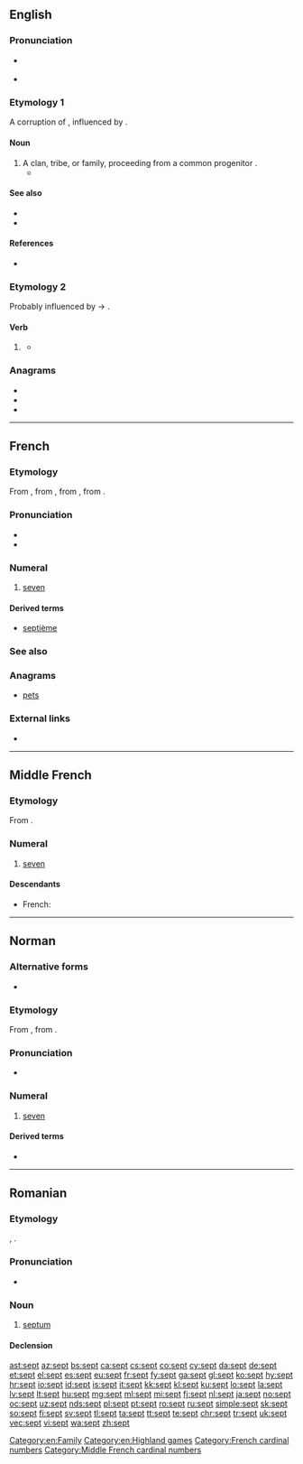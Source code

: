 ==English==

===Pronunciation===
* {{a|UK|US}} {{IPA|/sɛpt/|lang=en}}
* {{rhymes|ɛpt|lang=en}}

===Etymology 1===
A corruption of {{m|en|sect}}, influenced by {{etyl|la|en}} {{m|la|saeptum||fence, enclosure}}.

====Noun====
{{en-noun}}

# A clan, tribe, or family, proceeding from a common progenitor {{qualifier|used especially of the ancient clans in Ireland}}.
#* {{quote-book|year=1842|author=[[w:Samuel Lover|Samuel Lover]]
|title=Handy Andy
|volume=2|url=http://www.wattpad.com/11183-handy-andy-volume-2-a-tale-of-irish-life?p=72#.UccumtiIpdg
|passage=The chief, struck by the illustration, asked at once to be baptized, and all his '''sept''' followed his example.}}

====See also====
* {{pedialite}}
* {{Wikisource1911Enc Citation|Sept}}

====References====
* {{R:Webster 1913}}

===Etymology 2===
Probably influenced by {{m|en|weep}} → {{m|en|wept}}.

====Verb====
{{head|en|verb form}}

# {{lb|en|nonstandard|rare}} {{en-past of|seep}}
#* {{seeCites}}

===Anagrams===
* {{l|en|pest}}
* {{l|en|pets}}
* {{l|en|step}}

[[Category:en:Family]]
[[Category:en:Highland games]]

----

==French==

===Etymology===
From {{inh|fr|frm|sept}}, from {{inh|fr|fro|set}}, from {{inh|fr|la|septem||seven}}, from {{inh|fr|ine-pro|*septḿ̥}}.

===Pronunciation===
* {{audio|Fr-sept.ogg|audio|lang=fr}}
* {{IPA|lang=fr|/sɛt/}}

===Numeral===
{{cardinalbox|fr|6|7|8|six|huit|ord=septième|wplink=Sept}}
{{head|fr|numeral}}

# [[seven]]

====Derived terms====
* [[septième]]

===See also===
{{table:playing cards/fr}}

===Anagrams===
* [[pets#French|pets]]

===External links===
* {{R:TLFi}}

[[Category:French cardinal numbers]]

----

==Middle French==

===Etymology===
From {{inh|frm|fro|set}}.

===Numeral===
{{head|frm|numeral|invariable}}

# [[seven]]

====Descendants====
* French: {{l|fr|sept}}
[[Category:Middle French cardinal numbers]]

----

==Norman==
{{cardinalbox|nrf|6|7|8|six|huit}}

===Alternative forms===
* {{l|nrf|saept}} {{qualifier|Guernsey}}

===Etymology===
From {{inh|nrf|la|septem}}, from {{inh|nrf|ine-pro|*septḿ̥}}.

===Pronunciation===
* {{audio|Jer-sept.ogg|Audio (Jersey)|lang=nrf}}

===Numeral===
{{head|nrf|numeral|cat2=cardinal numbers}}

# {{lb|nrf|Jersey}} [[seven]]

====Derived terms====
* {{l|nrf|dgiêx-sept||seventeen}}

----

==Romanian==

===Etymology===
{{bor|ro|fr|septum}}, {{bor|ro|la|saeptum}}.

===Pronunciation===
* {{IPA|[sept]|lang=ro}}

===Noun===
{{ro-noun|n|septuri}}

# {{label|ro|anatomy}} [[septum]]

====Declension====
{{ro-noun-n|pl=septuri|def=septul}}

[[ast:sept]]
[[az:sept]]
[[bs:sept]]
[[ca:sept]]
[[cs:sept]]
[[co:sept]]
[[cy:sept]]
[[da:sept]]
[[de:sept]]
[[et:sept]]
[[el:sept]]
[[es:sept]]
[[eu:sept]]
[[fr:sept]]
[[fy:sept]]
[[ga:sept]]
[[gl:sept]]
[[ko:sept]]
[[hy:sept]]
[[hr:sept]]
[[io:sept]]
[[id:sept]]
[[is:sept]]
[[it:sept]]
[[kk:sept]]
[[kl:sept]]
[[ku:sept]]
[[lo:sept]]
[[la:sept]]
[[lv:sept]]
[[lt:sept]]
[[hu:sept]]
[[mg:sept]]
[[ml:sept]]
[[mi:sept]]
[[fj:sept]]
[[nl:sept]]
[[ja:sept]]
[[no:sept]]
[[oc:sept]]
[[uz:sept]]
[[nds:sept]]
[[pl:sept]]
[[pt:sept]]
[[ro:sept]]
[[ru:sept]]
[[simple:sept]]
[[sk:sept]]
[[so:sept]]
[[fi:sept]]
[[sv:sept]]
[[tl:sept]]
[[ta:sept]]
[[tt:sept]]
[[te:sept]]
[[chr:sept]]
[[tr:sept]]
[[uk:sept]]
[[vec:sept]]
[[vi:sept]]
[[wa:sept]]
[[zh:sept]]
